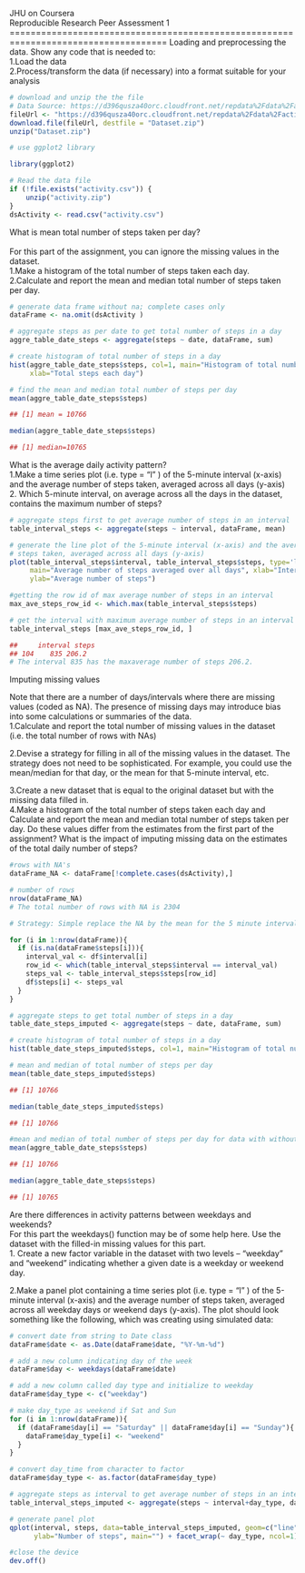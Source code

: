 <p>JHU on Coursera<br>
Reproducible Research Peer Assessment 1
====================================================================================
Loading and preprocessing the data. Show any code that is needed to:<br>
1.Load the data <br>
2.Process/transform the data (if necessary) into a format suitable for your analysis

```r
# download and unzip the the file 
# Data Source: https://d396qusza40orc.cloudfront.net/repdata%2Fdata%2Factivity.zip
fileUrl <- "https://d396qusza40orc.cloudfront.net/repdata%2Fdata%2Factivity.zip"
download.file(fileUrl, destfile = "Dataset.zip")
unzip("Dataset.zip")

# use ggplot2 library

library(ggplot2)

# Read the data file
if (!file.exists("activity.csv")) {
    unzip("activity.zip")
}
dsActivity <- read.csv("activity.csv")

```
What is mean total number of steps taken per day?<br>
<br>
For this part of the assignment, you can ignore the missing values in the dataset.<br>
1.Make a histogram of the total number of steps taken each day.<br>
2.Calculate and report the mean and median total number of steps taken per day.

```r
# generate data frame without na; complete cases only
dataFrame <- na.omit(dsActivity )

# aggregate steps as per date to get total number of steps in a day
aggre_table_date_steps <- aggregate(steps ~ date, dataFrame, sum)

# create histogram of total number of steps in a day
hist(aggre_table_date_steps$steps, col=1, main="Histogram of total number of steps per day", 
     xlab="Total steps each day")

# find the mean and median total number of steps per day
mean(aggre_table_date_steps$steps)

## [1] mean = 10766

median(aggre_table_date_steps$steps)

## [1] median=10765


```

What is the average daily activity pattern?<br>
1.Make a time series plot (i.e.  type = "l" ) of the 5-minute interval (x-axis) and the average number of steps taken, averaged across all days (y-axis)<br>
2. Which 5-minute interval, on average across all the days in the dataset, contains the maximum number of steps?


```r
# aggregate steps first to get average number of steps in an interval
table_interval_steps <- aggregate(steps ~ interval, dataFrame, mean)

# generate the line plot of the 5-minute interval (x-axis) and the average number of 
# steps taken, averaged across all days (y-axis)
plot(table_interval_steps$interval, table_interval_steps$steps, type='l', col=1, 
     main="Average number of steps averaged over all days", xlab="Interval", 
     ylab="Average number of steps")

#getting the row id of max average number of steps in an interval
max_ave_steps_row_id <- which.max(table_interval_steps$steps)

# get the interval with maximum average number of steps in an interval
table_interval_steps [max_ave_steps_row_id, ]

##     interval steps
## 104    835 206.2
# The interval 835 has the maxaverage number of steps 206.2.

```
Imputing missing values<br>

Note that there are a number of days/intervals where there are missing values (coded as NA). The presence of missing days may introduce bias into some calculations or summaries of the data.<br>
1.Calculate and report the total number of missing values in the dataset (i.e. the total number of rows with NAs)<br>

2.Devise a strategy for filling in all of the missing values in the dataset. The strategy does not need to be sophisticated. For example, you could use the mean/median for that day, or the mean for that 5-minute interval, etc.<br>

3.Create a new dataset that is equal to the original dataset but with the missing data filled in.
<br>
4.Make a histogram of the total number of steps taken each day and Calculate and report the mean and median total number of steps taken per day. Do these values differ from the estimates from the first part of the assignment? What is the impact of imputing missing data on the estimates of the total daily number of steps?

```r
#rows with NA's
dataFrame_NA <- dataFrame[!complete.cases(dsActivity),]

# number of rows
nrow(dataFrame_NA)
# The total number of rows with NA is 2304 

# Strategy: Simple replace the NA by the mean for the 5 minute interval using table_interval_steps

for (i in 1:nrow(dataFrame)){
  if (is.na(dataFrame$steps[i])){
    interval_val <- df$interval[i]
    row_id <- which(table_interval_steps$interval == interval_val)
    steps_val <- table_interval_steps$steps[row_id]
    df$steps[i] <- steps_val
  }
}

# aggregate steps to get total number of steps in a day
table_date_steps_imputed <- aggregate(steps ~ date, dataFrame, sum)

# create histogram of total number of steps in a day
hist(table_date_steps_imputed$steps, col=1, main="Histogram of total number of steps per day", xlab="Total number of steps in a day")

# mean and median of total number of steps per day
mean(table_date_steps_imputed$steps)

## [1] 10766

median(table_date_steps_imputed$steps)

## [1] 10766

#mean and median of total number of steps per day for data with without NA
mean(aggre_table_date_steps$steps)

## [1] 10766

median(aggre_table_date_steps$steps)

## [1] 10765

```

Are there differences in activity patterns between weekdays and weekends?<br>
For this part the  weekdays()  function may be of some help here. Use the dataset with the filled-in missing values for this part. <br>
1. Create a new factor variable in the dataset with two levels -- "weekday" and "weekend" indicating whether a given date is a weekday or weekend day.<br>

2.Make a panel plot containing a time series plot (i.e.  type = "l" ) of the 5-minute interval (x-axis) and the average number of steps taken, averaged across all weekday days or weekend days (y-axis). The plot should look something like the following, which was creating using simulated data:
<br>
```r
# convert date from string to Date class
dataFrame$date <- as.Date(dataFrame$date, "%Y-%m-%d")

# add a new column indicating day of the week 
dataFrame$day <- weekdays(dataFrame$date)

# add a new column called day type and initialize to weekday
dataFrame$day_type <- c("weekday")

# make day_type as weekend if Sat and Sun
for (i in 1:nrow(dataFrame)){
  if (dataFrame$day[i] == "Saturday" || dataFrame$day[i] == "Sunday"){
    dataFrame$day_type[i] <- "weekend"
  }
}

# convert day_time from character to factor
dataFrame$day_type <- as.factor(dataFrame$day_type)

# aggregate steps as interval to get average number of steps in an interval across all days
table_interval_steps_imputed <- aggregate(steps ~ interval+day_type, dataFrame, mean)

# generate panel plot
qplot(interval, steps, data=table_interval_steps_imputed, geom=c("line"), xlab="Interval", 
      ylab="Number of steps", main="") + facet_wrap(~ day_type, ncol=1)

#close the device
dev.off()

```

